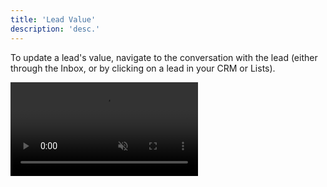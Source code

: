 ```yaml
---
title: 'Lead Value'
description: 'desc.'
---
```


To update a lead's value, navigate to the conversation with the lead (either through the Inbox, or by clicking on a lead in your CRM or Lists).

<video autoplay="true" muted="true" loop playsinline className="w-full aspect-video" src="/videos/guides_edit_value.mp4" />
In the sidebar, simply fill in or edit the desired value directly into the input bar. Your changes will auto-save as you type, so you can move extremely quickly.

<Info>By default, every lead's value is set to the CRM-level [default lead value](/crm/default-value), which can be changed in your CRM settings.</Info>